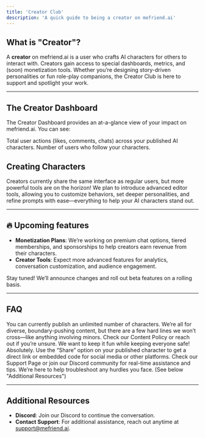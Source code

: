 ```yaml
---
title: 'Creator Club'
description: 'A quick guide to being a creator on mefriend.ai'
---
```


## What is "Creator"?

A **creator** on mefriend.ai is a user who crafts AI characters for others to interact with. Creators gain access to special dashboards, metrics, and (soon) monetization tools. Whether you’re designing story-driven personalities or fun role-play companions, the Creator Club is here to support and spotlight your work.


---

## The Creator Dashboard

The Creator Dashboard provides an at-a-glance view of your impact on mefriend.ai. You can see:

<CardGroup>
  <Card title="Interactions" icon="arrow-pointer">
    Total user actions (likes, comments, chats) across your published AI characters.
  </Card>
  <Card title="Subscribers" icon="users">
    Number of users who follow your characters.
  </Card>
</CardGroup>

## Creating Characters

Creators currently share the same interface as regular users, but more powerful tools are on the horizon! We plan to introduce advanced editor tools, allowing you to customize behaviors, set deeper personalities, and refine prompts with ease—everything to help your AI characters stand out.

---

## 🔥 Upcoming features

- **Monetization Plans**: We’re working on premium chat options, tiered memberships, and sponsorships to help creators earn revenue from their characters.
- **Creator Tools**: Expect more advanced features for analytics, conversation customization, and audience engagement.

<Note>
  Stay tuned! We’ll announce changes and roll out beta features on a rolling basis.
</Note>

---

## FAQ

<AccordionGroup>
  <Accordion icon="circle-question" title="How many characters can I create?">
    You can currently publish an unlimited number of characters.
  </Accordion>

  <Accordion icon="bolt" title="Are there any content restrictions?">
    We’re all for diverse, boundary-pushing content, but there are a few hard lines we won’t cross—like anything involving minors. Check our Content Policy or reach out if you’re unsure. We want to keep it fun while keeping everyone safe!
  </Accordion>

  <Accordion icon="arrow-up-right-from-square" title="Can I share my creations externally?">
    Absolutely. Use the “Share” option on your published character to get a direct link or embedded code for social media or other platforms.
  </Accordion>

  <Accordion icon="life-ring" title="Where do I go if I have technical issues?">
    Check our Support Page or join our Discord community for real-time assistance and tips. We’re here to help troubleshoot any hurdles you face. (See below "Additional Resources")
  </Accordion>
</AccordionGroup>

---

## Additional Resources

- **Discord**: Join our Discord to continue the conversation.
- **Contact Support**: For additional assistance, reach out anytime at [support@mefriend.ai](mailto:support@mefriend.ai).